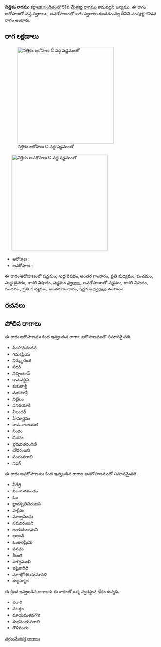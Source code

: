 {{Infobox ragam
	| name          	= నిత్తికం
	| synonym	    	= 
	| mela          	= 
	| chakra        	= 
	| janaka        	= 
	| type          	= సంపూర్ణ-ఔడవ
	| arohanam      	= {{svaraC|S|R1|G3|M2|P|D1|N3|S'}} 
	| avarohanam    	= {{svaraC|S'|N3|P|M2|G3|S}}
	| jeeva         	=
	| chhaya        	=
	| nyasa         	=
	| vishesha      	= 
	| equivalent  		= 
}}
{{కర్ణాటక సంగీత రాగాలు}}
'''నిత్తికం రాగము''' [[కర్ణాటక సంగీతం]]లో 51వ [[మేళకర్త రాగము]] కామవర్ధని జన్యము.  ఈ రాగం ఆరోహణలో సప్త స్వరాలు , అవరోహణంలో ఐదు స్వరాలు ఉండడం వల్ల దీనిని సంపూర్ణ-ఔడవ రాగం అంటారు.


==రాగ లక్షణాలు==
[[Image:nittikam_ar_kb2wiki.png|thumb|right|316px|''నిత్తికం'' ఆరోహణ C వద్ద షడ్జమంతో]]
	[[Image:nittikam_av_kb2wiki.png|thumb|right|316px|''నిత్తికం'' అవరోహణ C వద్ద షడ్జమంతో]]

* ఆరోహణ : {{svaraC|S|R1|G3|M2|P|D1|N3|S'}} 
* అవరోహణ : {{svaraC|S'|N3|P|M2|G3|S}}

ఈ రాగం ఆరోహణంలో షడ్జమం, సుద్ద  రిషభం, అంతర గాంధారం, ప్రతి మధ్యమం, పంచమం, సుద్ద దైవతం, కాకలి  నిషాదం, షడ్జమం [[స్వరాలు]], అవరోహణంలో షడ్జమం, కాకలి  నిషాదం, పంచమం, ప్రతి మధ్యమం, అంతర గాంధారం, షడ్జమం [[స్వరాలు]] ఉంటాయి.

==రచనలు==



==పోలిన రాగాలు==
ఈ రాగం ఆరోహణము కింద ఇవ్వబడిన రాగాల ఆరోహణముతో సమానమైనది.
* సింహావచందన
* గమకప్రియ
* నిర్క్కురంజి
* సదరి
* నిచ్చింటాన్
* కామవర్ధిని
* కుకుతాశ్రీ
* మకుటాశ్రీ
* నిట్టిలం
* వనదయాకి
* నీలందర్
* హేమార్ణవం
* రామనారాయణి
* నిందం
* నిచనం
* భ్రమరతరంగిణి
*  చోదరంజని
* పంతువరాలి
* నిషన్

ఈ రాగం అవరోహణము కింద ఇవ్వబడిన రాగాల అవరోహణముతో సమానమైనది.
* నీరేత్తి
* విజయవసంతం
* ఓం
* జ్ఞానశృతినిరంజని
* పార్టీవం
* మాల్వసింధు
* సమరరంజని
* జయచుదామని
* ఆయన్
* ఓంకారప్రియ
* పనచం
* శీలంగి
* వాగ్వముఖి
* ఇషైవారిధి
* మా-భోగకుసుమావళి
* శుద్ధనిర్మద

ఈ క్రింద ఇవ్వబడిన రాగాలకు ఈ రాగంతో ఒక్క స్వరస్థాన భేదం ఉన్నది.
* వరాలి
* నలత్తం
* మాయమళవగౌళ
* శుభపంతువరాలి
* గౌళిపంతు



[[వర్గం:మేళకర్త రాగాలు]]